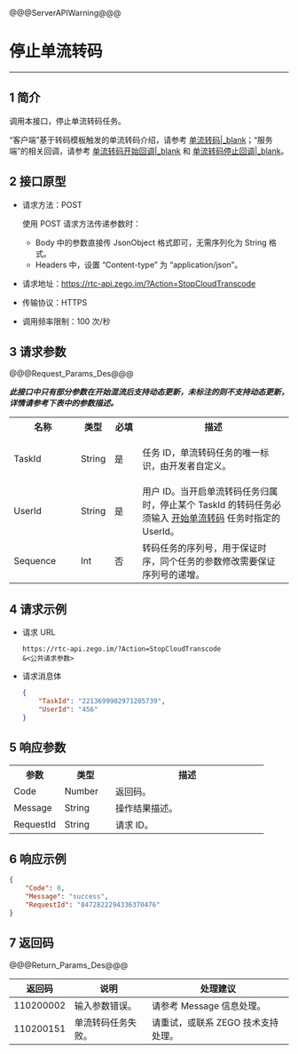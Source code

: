 @@@ServerAPIWarning@@@

# 停止单流转码

- - -

## 1 简介

调用本接口，停止单流转码任务。

“客户端”基于转码模板触发的单流转码介绍，请参考 [单流转码\|_blank](#17455)；“服务端”的相关回调，请参考 [单流转码开始回调\|_blank](!Start_single_stream_transcoding_callback) 和 [单流转码停止回调\|_blank](!Stop_single_stream_transcoding_callback)。


## 2 接口原型

- 请求方法：POST

  <div class="mk-hint">

  使用 POST 请求方法传递参数时：

  - Body 中的参数直接传 JsonObject 格式即可，无需序列化为 String 格式。
  - Headers 中，设置 “Content-type” 为 “application/json”。
  </div>


- 请求地址：https://rtc-api.zego.im/?Action=StopCloudTranscode
- 传输协议：HTTPS
- 调用频率限制：100 次/秒



## 3 请求参数

@@@Request_Params_Des@@@

***此接口中只有部分参数在开始混流后支持动态更新，未标注的则不支持动态更新，详情请参考下表中的参数描述。***

<table class="collapsible-table" >
  <colgroup>
    <col width="24%">
    <col width="12%">
    <col width="10%">
    <col width="54%">
  </colgroup>
<tbody><tr data-row-level="1">
<th>名称</th>
<th>类型</th>
<th>必填</th>
<th>描述</th>
</tr>
<tr data-row-level="2">
<td>TaskId</td>
<td>String</td>
<td>是</td>
<td><p>任务 ID，单流转码任务的唯一标识，由开发者自定义。</p></td>
</tr>
<tr data-row-level="3">
<td>UserId</td>
<td>String</td>
<td>是</td>
<td>用户 ID。当开启单流转码任务归属时，停止某个 TaskId 的转码任务必须输入 <a href="!Start_single_stream_transcoding" target="_blank">开始单流转码</a> 任务时指定的 UserId。</td>
</tr>
<tr data-row-level="6">
<td>Sequence</td>
<td>Int</td>
<td>否</td>
<td>转码任务的序列号，用于保证时序，同个任务的参数修改需要保证序列号的递增。</td>
</tr>
</tbody></table>


## 4 请求示例

- 请求 URL
    ```
    https://rtc-api.zego.im/?Action=StopCloudTranscode
    &<公共请求参数>    
    ```

- 请求消息体 
    ```json
    {
        "TaskId": "2213699902971205739",
        "UserId": "456"
    }
    ```


## 5 响应参数

<table class="collapsible-table" >
  <colgroup>
    <col width="20%">
    <col width="20%">
    <col width="60%">
  </colgroup>
<tbody><tr data-row-level="1">
<th>参数</th>
<th>类型</th>
<th>描述</th>
</tr>
<tr data-row-level="2">
<td>Code</td>
<td>Number</td>
<td>返回码。</td>
</tr>
<tr data-row-level="3">
<td>Message</td>
<td>String</td>
<td>操作结果描述。</td>
</tr>
<tr data-row-level="4">
<td>RequestId</td>
<td>String</td>
<td>请求 ID。</td>
</tr>
</tbody></table>


## 6 响应示例

```json
{
    "Code": 0,
    "Message": "success",
    "RequestId": "8472822294336370476"
}
```

## 7 返回码

@@@Return_Params_Des@@@

|返回码|说明|处理建议|
|-----|------|-----|
| 110200002 | 输入参数错误。 | 请参考 Message 信息处理。|
| 110200151 | 单流转码任务失败。 |请重试，或联系 ZEGO 技术支持处理。|
